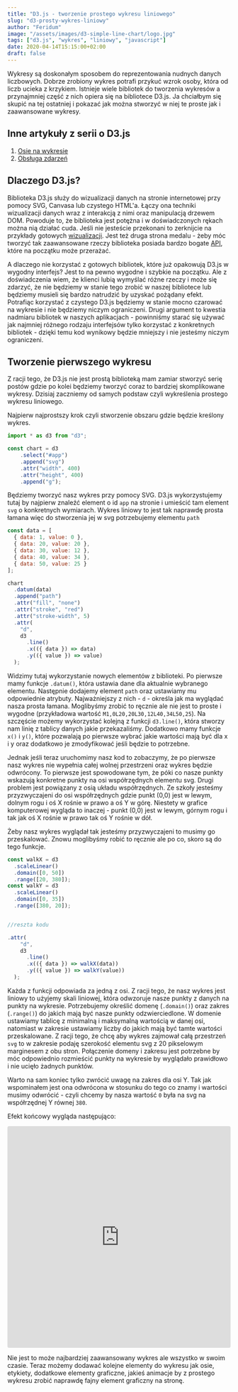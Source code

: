 ```yaml
---
title: "D3.js - tworzenie prostego wykresu liniowego"
slug: "d3-prosty-wykres-liniowy"
author: "Feridum"
image: "/assets/images/d3-simple-line-chart/logo.jpg"
tags: ["d3.js", "wykres", "liniowy", "javascript"]
date: 2020-04-14T15:15:00+02:00
draft: false
---
```


Wykresy są doskonałym sposobem do reprezentowania nudnych danych liczbowych. Dobrze zrobiony wykres potrafi przykuć wzrok osoby, która od liczb ucieka z krzykiem. Istnieje wiele bibliotek do tworzenia wykresów a przynajmniej część z nich opiera się na bibliotece D3.js. Ja chciałbym się skupić na tej ostatniej i pokazać jak można stworzyć w niej te proste jak i zaawansowane wykresy.



## Inne artykuły z serii o D3.js

1. [Osie na wykresie](/post/d3-osie-na-wykresie)
2. [Obsługa zdarzeń](/post/d3-obsluga-zdarzen)


## Dlaczego D3.js?

Biblioteka D3.js służy do wizualizacji danych na stronie internetowej przy pomocy SVG, Canvasa lub czystego HTML'a. Łączy ona techniki wizualizacji danych wraz z interakcją z nimi oraz manipulacją drzewem DOM. Powoduje to, że biblioteka jest potężna i w doświadczonych rękach można nią działać cuda. Jeśli nie jesteście przekonani to zerknijcie na przykłady gotowych [wizualizacji](https://observablehq.com/@d3/gallery). Jest też druga strona medalu - żeby móc tworzyć tak zaawansowane rzeczy biblioteka posiada bardzo bogate [API](https://github.com/d3/d3/blob/master/API.md), które na początku może przerażać.

A dlaczego nie korzystać z gotowych bibliotek, które już opakowują D3.js w wygodny interfejs? Jest to na pewno wygodne i szybkie na początku. Ale z doświadczenia wiem, że klienci lubią wymyślać różne rzeczy i może się zdarzyć, że nie będziemy w stanie tego zrobić w naszej bibliotece lub będziemy musieli się bardzo natrudzić by uzyskać pożądany efekt. Potrafiąc korzystać z czystego D3.js będziemy w stanie mocno czarować na wykresie i nie będziemy niczym ograniczeni. Drugi argument to kwestia nadmiaru bibliotek w naszych aplikacjach - powinniśmy starać się używać jak najmniej różnego rodzaju interfejsów tylko korzystać z konkretnych bibliotek - dzięki temu kod wynikowy będzie mniejszy i nie jesteśmy niczym ograniczeni.

## Tworzenie pierwszego wykresu

Z racji tego, że D3.js nie jest prostą biblioteką mam zamiar stworzyć serię postów gdzie po kolei będziemy tworzyć coraz to bardziej skomplikowane wykresy. Dzisiaj zaczniemy od samych podstaw czyli wykreślenia prostego wykresu liniowego.

Najpierw najprostszy krok czyli stworzenie obszaru gdzie będzie kreślony wykres.

```js
import * as d3 from "d3";

const chart = d3
	.select("#app")
	.append("svg")
	.attr("width", 400)
	.attr("height", 400)
	.append("g");
```

Będziemy tworzyć nasz wykres przy pomocy SVG. D3.js wykorzystujemy tutaj by najpierw znaleźć element o id `app` na stronie i umieścić tam element `svg` o konkretnych wymiarach. Wykres liniowy to jest tak naprawdę prosta łamana więc do stworzenia jej w svg potrzebujemy elementu `path`

```js
const data = [
  { data: 1, value: 0 },
  { data: 20, value: 20 },
  { data: 30, value: 12 },
  { data: 40, value: 34 },
  { data: 50, value: 25 }
];

chart
  .datum(data)
  .append("path")
  .attr("fill", "none")
  .attr("stroke", "red")
  .attr("stroke-width", 5)
  .attr(
    "d",
    d3
      .line()
      .x(({ data }) => data)
      .y(({ value }) => value)
  );
```

Widzimy tutaj wykorzystanie nowych elementów z biblioteki. Po pierwsze mamy funkcje `.datum()`, która ustawia dane dla aktualnie wybranego elementu. Następnie dodajemy element `path` oraz ustawiamy mu odpowiednie atrybuty.  Najważniejszy z nich - `d` - określa jak ma wyglądać nasza prosta łamana. Moglibyśmy zrobić to ręcznie ale nie jest to proste i wygodne (przykładowa wartość `M1,0L20,20L30,12L40,34L50,25`). Na szczęście możemy wykorzystać kolejną z funkcji `d3.line()`, która stworzy nam linię z tablicy danych jakie przekazaliśmy. Dodatkowo mamy funkcje `x()` i `y()`, które pozwalają po pierwsze wybrać jakie wartości mają być dla x i y oraz dodatkowo je zmodyfikować jeśli będzie to potrzebne. 

Jednak jeśli teraz uruchomimy nasz kod to zobaczymy, że po pierwsze nasz wykres nie wypełnia całej wolnej przestrzeni oraz wykres będzie odwrócony. To pierwsze jest spowodowane tym, że póki co nasze punkty wskazują konkretne punkty na osi współrzędnych elementu svg. Drugi problem jest powiązany z osią układu współrzędnych. Ze szkoły jesteśmy przyzwyczajeni do osi współrzędnych gdzie punkt (0,0) jest w lewym, dolnym rogu i oś X rośnie w prawo a oś Y w górę. Niestety w grafice komputerowej wygląda to inaczej - punkt (0,0) jest w lewym, górnym rogu i tak jak oś X rośnie w prawo tak oś Y rośnie w dół. 

Żeby nasz wykres wyglądał tak jesteśmy przyzwyczajeni to musimy go przeskalować. Znowu moglibyśmy robić to ręcznie ale po co, skoro są do tego funkcje.

```js
const walkX = d3
  .scaleLinear()
  .domain([0, 50])
  .range([20, 380]);
const walkY = d3
  .scaleLinear()
  .domain([0, 35])
  .range([380, 20]);


//reszta kodu

.attr(
    "d",
    d3
      .line()
      .x(({ data }) => walkX(data))
      .y(({ value }) => walkY(value))
  );
```

Każda z funkcji odpowiada za jedną z osi. Z racji tego, że nasz wykres jest liniowy to użyjemy skali liniowej, która odwzoruje nasze punkty z danych na punkty na wykresie. Potrzebujemy określić domenę (`.domain()`) oraz zakres (`.range()`) do jakich mają być nasze punkty odzwierciedlone. W domenie ustawiamy tablicę z minimalną i maksymalną wartością w danej osi, natomiast w zakresie ustawiamy liczby do jakich mają być tamte wartości przeskalowane. Z racji tego, że chcę aby wykres zajmował całą przestrzeń `svg` to w zakresie podaję szerokość elementu svg z 20 pikselowym marginesem z obu stron. Połączenie domeny i zakresu jest potrzebne by móc odpowiednio rozmieścić punkty na wykresie by wyglądało prawidłowo i nie ucięło żadnych punktów. 

Warto na sam koniec tylko zwrócić uwagę na zakres dla osi Y. Tak jak wspominałem jest ona odwrócona w stosunku do tego co znamy i wartości musimy odwrócić - czyli chcemy by nasza wartość `0` była na svg na współrzędnej Y równej `380`.

Efekt końcowy wygląda następująco: 

<iframe
     src="https://codesandbox.io/embed/d3-simple-line-chart-gkops?fontsize=14&hidenavigation=1&theme=dark"
     style="width:100%; height:500px; border:0; border-radius: 4px; overflow:hidden;"
     title="d3-simple-line-chart"
     allow="geolocation; microphone; camera; midi; vr; accelerometer; gyroscope; payment; ambient-light-sensor; encrypted-media; usb"
     sandbox="allow-modals allow-forms allow-popups allow-scripts allow-same-origin"
   ></iframe>

Nie jest to może najbardziej zaawansowany wykres ale wszystko w swoim czasie. Teraz możemy dodawać kolejne elementy do wykresu jak osie, etykiety, dodatkowe elementy graficzne, jakieś animacje by z prostego wykresu zrobić naprawdę fajny element graficzny na stronę.

